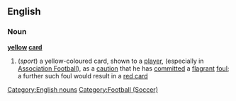 ==English==
===Noun===
{{wikipedia}}
'''[[yellow]] [[card]]'''
#(''sport'') a yellow-coloured card, shown to a [[player]], (especially in [[Association Football]]), as a [[caution]] that he has [[committed]] a [[flagrant]] [[foul]]; a further such foul would result in a [[red card]]
[[Category:English nouns]]

[[Category:Football (Soccer)]]